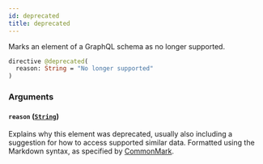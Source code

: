 ```yaml
---
id: deprecated
title: deprecated
---
```



Marks an element of a GraphQL schema as no longer supported.

```graphql
directive @deprecated(
  reason: String = "No longer supported"
)
```


### Arguments

#### `reason` ([`String`](../../../developer/api-reference/scalars/string))

Explains why this element was deprecated, usually also including a suggestion for how to access supported similar data. Formatted using the Markdown syntax, as specified by [CommonMark](https://commonmark.org/).




